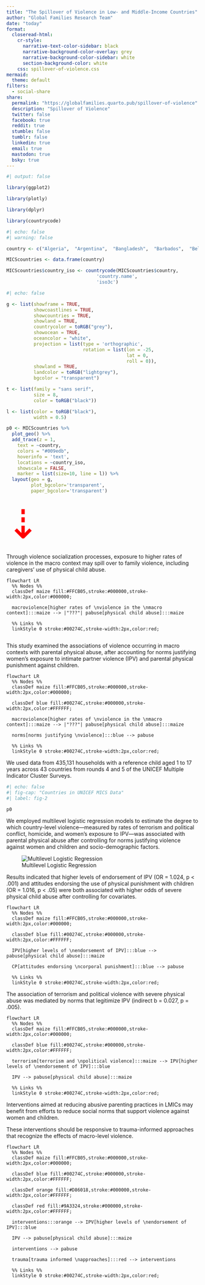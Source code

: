 ```yaml
---
title: "The Spillover of Violence in Low- and Middle-Income Countries"
author: "Global Families Research Team"
date: "today"
format:
  closeread-html:
    cr-style:
      narrative-text-color-sidebar: black
      narrative-background-color-overlay: grey
      narrative-background-color-sidebar: white
      section-background-color: white
    css: spillover-of-violence.css
mermaid: 
  theme: default
filters:
  - social-share
share:
  permalink: "https://globalfamilies.quarto.pub/spillover-of-violence"
  description: "Spillover of Violence"
  twitter: false
  facebook: true
  reddit: true
  stumble: false
  tumblr: false
  linkedin: true
  email: true
  mastodon: true
  bsky: true
---
```


```r
#| output: false

library(ggplot2)

library(plotly)

library(dplyr)

library(countrycode)

```

```r
#| echo: false
#| warning: false

country <- c("Algeria",  "Argentina",  "Bangladesh",  "Barbados",  "Belarus",  "Belize",  "Benin",  "Bosnia and Herzegovina",  "Cameroon",  "Central African Republic",  "Chad",  "Democratic Republic of the Congo",  "Republic of the Congo",  "Costa Rica",  "Cote d'Ivoire",  "Dominican Republic",  "El Salvador",  "Eswatini",  "Ghana",  "Guinea",  "Guinea Bissau",  "Guyana",  "Iraq",  "Jamaica",  "Kazakhstan",  "Kenya",  "Kosovo",  "Kyrgyzstan",  "Laos", "Macedonia",  "Madagascar",  "Malawi",  "Mali",  "Mauritania",  "Mexico",  "Moldova",  "Mongolia",  "Montenegro",  "Nepal",  "Nigeria",  "Pakistan",  "Panama",  "Paraguay",  "Sao Tome and Principe",  "Senegal",  "Serbia",  "Sierra Leone",  "Somalia",  "St. Lucia",  "State of Palestine",  "Suriname",  "Thailand",  "The Gambia",  "Togo",  "Trinidad and Tobago",  "Tunisia",  "Turkmenistan",  "Ukraine",  "Uruguay",  "Vietnam",  "Zimbabwe")

MICScountries <- data.frame(country)

MICScountries$country_iso <- countrycode(MICScountries$country, 
                                 'country.name', 
                                 'iso3c')

```

```r
#| echo: false

g <- list(showframe = TRUE, 
          showcoastlines = TRUE, 
          showcountries = TRUE,
          showland = TRUE,
          countrycolor = toRGB("grey"),
          showocean = TRUE,
          oceancolor = "white",
          projection = list(type = 'orthographic',
                            rotation = list(lon = -25,
                                            lat = 0,
                                            roll = 0)),
          showland = TRUE,
          landcolor = toRGB("lightgrey"),
          bgcolor = "transparent")

t <- list(family = "sans serif", 
          size = 8, 
          color = toRGB("black"))

l <- list(color = toRGB("black"), 
          width = 0.5)

p0 <- MICScountries %>% 
  plot_geo() %>% 
  add_trace(z = 1,
    text = ~country, 
    colors = "#009edb",
    hoverinfo = 'text',
    locations = ~country_iso, 
    showscale = FALSE,
    marker = list(size=10, line = l)) %>%
  layout(geo = g,
         plot_bgcolor='transparent',
         paper_bgcolor='transparent')

```

:::{.cr-section}

:::{focus-on="cr-earth"}
<span style="font-size:105px;color:red;text-align:center;">⇣</span>
:::

:::{focus-on="cr-intro"}
Through violence socialization processes, exposure to higher rates of violence in the macro context may spill over to family violence, including caregivers’ use of physical child abuse. 
:::

:::{#cr-intro .scale-to-fill}
```mermaid
flowchart LR
  %% Nodes %%
  classDef maize fill:#FFCB05,stroke:#000000,stroke-width:2px,color:#000000;

  macroviolence[higher rates of \nviolence in the \nmacro context]:::maize --> |"???"| pabuse[physical child abuse]:::maize

  %% Links %%
  linkStyle 0 stroke:#00274C,stroke-width:2px,color:red;


```
:::

:::{focus-on="cr-researchquestion"}
This study examined the associations of violence occurring in macro contexts with parental physical abuse, after accounting for norms justifying women's exposure to intimate partner violence (IPV) and parental physical punishment against children.
:::

:::{#cr-researchquestion .scale-to-fill}
```mermaid
flowchart LR
  %% Nodes %%
  classDef maize fill:#FFCB05,stroke:#000000,stroke-width:2px,color:#000000;
  
  classDef blue fill:#00274C,stroke:#000000,stroke-width:2px,color:#FFFFFF;

  macroviolence[higher rates of \nviolence in the \nmacro context]:::maize --> |"???"| pabuse[physical child abuse]:::maize
  
  norms[norms justifying \nviolence]:::blue --> pabuse

  %% Links %%
  linkStyle 0 stroke:#00274C,stroke-width:2px,color:red;

```
:::

:::{focus-on="cr-earth"}
We used data from 435,131 households with a reference child aged 1 to 17 years across 43 countries from rounds 4 and 5 of the UNICEF Multiple Indicator Cluster Surveys.
:::

:::{#cr-earth .scale-to-fill}
```r
#| echo: false
#| fig-cap: "Countries in UNICEF MICS Data"
#| label: fig-2

p0

```
:::

:::{focus-on="cr-analysis"}
We employed multilevel logistic regression models to estimate the degree to which country-level violence—measured by rates of terrorism and political conflict, homicide, and women's exposure to IPV—was associated with parental physical abuse after controlling for norms justifying violence against women and children and socio-demographic factors.
:::

:::{#cr-analysis .scale-to-fill}
![Multilevel Logistic Regression](annotated-equation.png) 
:::

:::{focus-on="cr-results1"}
Results indicated that higher levels of endorsement of IPV (OR = 1.024, p < .001) and attitudes endorsing the use of physical punishment with children (OR = 1.016, p < .05) were both associated with higher odds of severe physical child abuse after controlling for covariates. 
:::

:::{#cr-results1 .scale-to-fill}
```mermaid
flowchart LR
  %% Nodes %%
  classDef maize fill:#FFCB05,stroke:#000000,stroke-width:2px,color:#000000;
  
  classDef blue fill:#00274C,stroke:#000000,stroke-width:2px,color:#FFFFFF;

  IPV[higher levels of \nendorsement of IPV]:::blue --> pabuse[physical child abuse]:::maize
  
  CP[attitudes endorsing \ncorporal punishment]:::blue --> pabuse
  
  %% Links %%
  linkStyle 0 stroke:#00274C,stroke-width:2px,color:red;

```
:::

:::{focus-on="cr-results2"}
The association of terrorism and political violence with severe physical abuse was mediated by norms that legitimize IPV (indirect b = 0.027, p = .005). 
:::

:::{#cr-results2 .scale-to-fill}
```mermaid
flowchart LR
  %% Nodes %%
  classDef maize fill:#FFCB05,stroke:#000000,stroke-width:2px,color:#000000;
  
  classDef blue fill:#00274C,stroke:#000000,stroke-width:2px,color:#FFFFFF;

  terrorism[terrorism and \npolitical violence]:::maize --> IPV[higher levels of \nendorsement of IPV]:::blue
  
  IPV --> pabuse[physical child abuse]:::maize
  
  %% Links %%
  linkStyle 0 stroke:#00274C,stroke-width:2px,color:red;

```
:::

:::{focus-on="cr-interventions"}
Interventions aimed at reducing abusive parenting practices in LMICs may benefit from efforts to reduce social norms that support violence against women and children. 

These interventions should be responsive to trauma-informed approaches that recognize the effects of macro-level violence.
:::

:::{#cr-interventions .scale-to-fill}
```mermaid
flowchart LR
  %% Nodes %%
  classDef maize fill:#FFCB05,stroke:#000000,stroke-width:2px,color:#000000;
  
  classDef blue fill:#00274C,stroke:#000000,stroke-width:2px,color:#FFFFFF;
  
  classDef orange fill:#D86018,stroke:#000000,stroke-width:2px,color:#FFFFFF;
  
  classDef red fill:#9A3324,stroke:#000000,stroke-width:2px,color:#FFFFFF;

  interventions:::orange --> IPV[higher levels of \nendorsement of IPV]:::blue
  
  IPV --> pabuse[physical child abuse]:::maize
  
  interventions --> pabuse
  
  trauma[trauma informed \napproaches]:::red --> interventions
  
  %% Links %%
  linkStyle 0 stroke:#00274C,stroke-width:2px,color:red;

```
:::

:::


